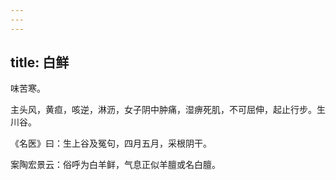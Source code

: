 ```yaml
---
---
---
```

title: 白鲜
---



味苦寒。

主头风，黄疸，咳逆，淋沥，女子阴中肿痛，湿痹死肌，不可屈伸，起止行步。生川谷。

《名医》曰：生上谷及冤句，四月五月，采根阴干。

案陶宏景云：俗呼为白羊鲜，气息正似羊膻或名白膻。